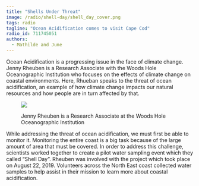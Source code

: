 ```yaml
---
title: "Shells Under Threat"
image: /radio/shell-day/shell_day_cover.png
tags: radio
tagline: "Ocean Acidification comes to visit Cape Cod"
radio_id: 711745051
authors:
  - Mathilde and June
---
```


Ocean Acidification is a progressing issue in the face of climate change. Jenny Rheuben is a Research Associate with the Woods Hole Oceanographic Institution who focuses on the effects of climate change on coastal environments. Here, Rhueban speaks to the threat of ocean acidification, an example of how climate change impacts our natural resources and how people are in turn affected by that.

<figure>
<img src ="/radio/shell-day/rheuben.jpeg">
<figcaption><p>Jenny Rheuben is a Research Associate at the Woods Hole Oceanographic Institution</p></figcaption>
</figure>

While addressing the threat of ocean acidification, we must first be able to monitor it. Monitoring the entire coast is a big task because of the large amount of area that must be covered.  In order to address this challenge, scientists worked together to create a pilot water sampling event which they called "Shell Day". Rheuben was involved with the project which took place on August 22, 2019. Volunteers across the North East coast collected water samples to help assist in their mission to learn more about coastal acidification.


